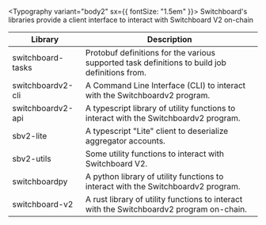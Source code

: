 
<Typography variant="body2" sx={{ fontSize: "1.5em" }}>
  Switchboard's libraries provide a client interface to interact with
  Switchboard V2 on-chain
</Typography>

| Library                                                                                                                                                                        | Description                                                                                    |
| ------------------------------------------------------------------------------------------------------------------------------------------------------------------------------ | ---------------------------------------------------------------------------------------------- |
| <Link className="nowrap" to="/api/tasks"><VscJson className="devicons" fontSize="large" /> switchboard-tasks</Link>                                                            | Protobuf definitions for the various supported task definitions to build job definitions from. |
| <Link className="nowrap" to="/api/cli"><SiPowershell className="devicons" fontSize="large" /> switchboardv2-cli</Link>                                                         | A Command Line Interface (CLI) to interact with the Switchboardv2 program.                     |
| <Link className="nowrap" to="/api/ts" target="_blank"><SiTypescript className="devicons" fontSize="large" /> switchboardv2-api <GoLinkExternal className="devicons" /></Link>  | A typescript library of utility functions to interact with the Switchboardv2 program.          |
| <Link className="nowrap" to="/api/ts-lite" target="_blank"><SiTypescript className="devicons" fontSize="large" /> sbv2-lite <GoLinkExternal className="devicons" /></Link>     | A typescript "Lite" client to deserialize aggregator accounts.                                 |
| <Link className="nowrap" to="/api/sbv2-utils" target="_blank"><SiTypescript className="devicons" fontSize="large" /> sbv2-utils <GoLinkExternal className="devicons" /></Link> | Some utility functions to interact with Switchboard V2.                                        |
| <Link className="nowrap" to="/api/py" target="_blank"><SiPython className="devicons" fontSize="large" /> switchboardpy <GoLinkExternal className="devicons" /></Link>          | A python library of utility functions to interact with the Switchboardv2 program.              |
| <Link className="nowrap" to="https://docs.rs/switchboard-v2"><SiRust className="devicons" /> switchboard-v2 <GoLinkExternal className="devicons" /></Link>                     | A rust library of utility functions to interact with the Switchboardv2 program on-chain.       |
